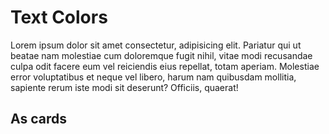 
<Meta title='Design Tokens/TextColors' />

# Text Colors

Lorem ipsum dolor sit amet consectetur, adipisicing elit. Pariatur qui ut
beatae nam molestiae cum doloremque fugit nihil, vitae modi recusandae culpa
odit facere eum vel reiciendis eius repellat, totam aperiam. Molestiae error
voluptatibus et neque vel libero, harum nam quibusdam mollitia, sapiente rerum
iste modi sit deserunt? Officiis, quaerat!

<DesignTokenDocBlock categoryName='Text Colors' />

## As cards

<DesignTokenDocBlock categoryName='Text Colors' viewType='card' />
